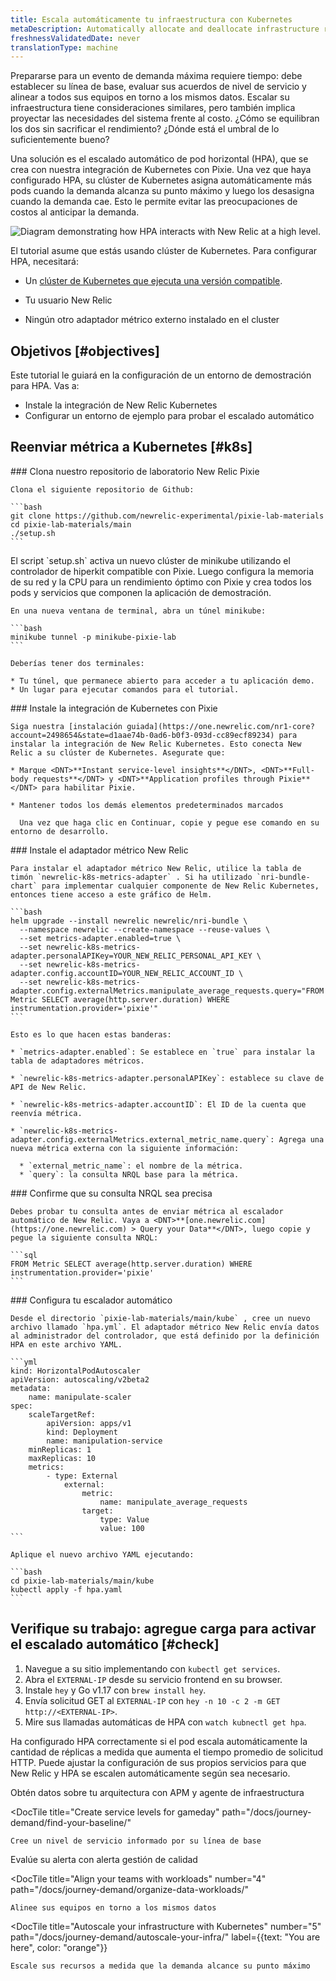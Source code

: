 ```yaml
---
title: Escala automáticamente tu infraestructura con Kubernetes
metaDescription: Automatically allocate and deallocate infrastructure resources to your pods with horizontal pod autoscaling.
freshnessValidatedDate: never
translationType: machine
---
```



Prepararse para un evento de demanda máxima requiere tiempo: debe establecer su línea de base, evaluar sus acuerdos de nivel de servicio y alinear a todos sus equipos en torno a los mismos datos. Escalar su infraestructura tiene consideraciones similares, pero también implica proyectar las necesidades del sistema frente al costo. ¿Cómo se equilibran los dos sin sacrificar el rendimiento? ¿Dónde está el umbral de lo suficientemente bueno?

Una solución es el escalado automático de pod horizontal (HPA), que se crea con nuestra integración de Kubernetes con Pixie. Una vez que haya configurado HPA, su clúster de Kubernetes asigna automáticamente más pods cuando la demanda alcanza su punto máximo y luego los desasigna cuando la demanda cae. Esto le permite evitar las preocupaciones de costos al anticipar la demanda.

<img
  title="Horizontal pod autoscaling"
  alt="Diagram demonstrating how HPA interacts with New Relic at a high level."
  src={kubernetesK8sHPA}
/>

El tutorial asume que estás usando clúster de Kubernetes. Para configurar HPA, necesitará:

* Un [clúster de Kubernetes que ejecuta una versión compatible](/docs/kubernetes-pixie/kubernetes-integration/get-started/kubernetes-integration-compatibility-requirements).

* Tu usuario New Relic

  <InlinePopover type="licenseKey"/>

* Ningún otro adaptador métrico externo instalado en el cluster

## Objetivos [#objectives]

Este tutorial le guiará en la configuración de un entorno de demostración para HPA. Vas a:

* Instale la integración de New Relic Kubernetes
* Configurar un entorno de ejemplo para probar el escalado automático

## Reenviar métrica a Kubernetes [#k8s]

<Steps>
  <Step>
    ### Clona nuestro repositorio de laboratorio New Relic Pixie

    Clona el siguiente repositorio de Github:

    ```bash
    git clone https://github.com/newrelic-experimental/pixie-lab-materials
    ​​cd pixie-lab-materials/main
    ./setup.sh
    ```
  </Step>

  <Step>
    El script `setup.sh` activa un nuevo clúster de minikube utilizando el controlador de hiperkit compatible con Pixie. Luego configura la memoria de su red y la CPU para un rendimiento óptimo con Pixie y crea todos los pods y servicios que componen la aplicación de demostración.

    En una nueva ventana de terminal, abra un túnel minikube:

    ```bash
    minikube tunnel -p minikube-pixie-lab
    ```

    Deberías tener dos terminales:

    * Tu túnel, que permanece abierto para acceder a tu aplicación demo.
    * Un lugar para ejecutar comandos para el tutorial.
  </Step>

  <Step>
    ### Instale la integración de Kubernetes con Pixie

    Siga nuestra [instalación guiada](https://one.newrelic.com/nr1-core?account=2498654&state=d1aae74b-0ad6-b0f3-093d-cc89ecf89234) para instalar la integración de New Relic Kubernetes. Esto conecta New Relic a su clúster de Kubernetes. Asegurate que:

    * Marque <DNT>**Instant service-level insights**</DNT>, <DNT>**Full-body requests**</DNT> y <DNT>**Application profiles through Pixie**</DNT> para habilitar Pixie.

    * Mantener todos los demás elementos predeterminados marcados

      Una vez que haga clic en Continuar, copie y pegue ese comando en su entorno de desarrollo.
  </Step>

  <Step>
    ### Instale el adaptador métrico New Relic

    Para instalar el adaptador métrico New Relic, utilice la tabla de timón `newrelic-k8s-metrics-adapter` . Si ha utilizado `nri-bundle-chart` para implementar cualquier componente de New Relic Kubernetes, entonces tiene acceso a este gráfico de Helm.

    ```bash
    helm upgrade --install newrelic newrelic/nri-bundle \
      --namespace newrelic --create-namespace --reuse-values \
      --set metrics-adapter.enabled=true \
      --set newrelic-k8s-metrics-adapter.personalAPIKey=YOUR_NEW_RELIC_PERSONAL_API_KEY \
      --set newrelic-k8s-metrics-adapter.config.accountID=YOUR_NEW_RELIC_ACCOUNT_ID \
      --set newrelic-k8s-metrics-adapter.config.externalMetrics.manipulate_average_requests.query="FROM Metric SELECT average(http.server.duration) WHERE instrumentation.provider='pixie'"
    ```

    Esto es lo que hacen estas banderas:

    * `metrics-adapter.enabled`: Se establece en `true` para instalar la tabla de adaptadores métricos.

    * `newrelic-k8s-metrics-adapter.personalAPIKey`: establece su clave de API de New Relic.

    * `newrelic-k8s-metrics-adapter.accountID`: El ID de la cuenta que reenvía métrica.

    * `newrelic-k8s-metrics-adapter.config.externalMetrics.external_metric_name.query`: Agrega una nueva métrica externa con la siguiente información:

      * `external_metric_name`: el nombre de la métrica.
      * `query`: la consulta NRQL base para la métrica.
  </Step>

  <Step>
    ### Confirme que su consulta NRQL sea precisa

    Debes probar tu consulta antes de enviar métrica al escalador automático de New Relic. Vaya a <DNT>**[one.newrelic.com](https://one.newrelic.com) > Query your Data**</DNT>, luego copie y pegue la siguiente consulta NRQL:

    ```sql
    FROM Metric SELECT average(http.server.duration) WHERE instrumentation.provider='pixie'
    ```
  </Step>

  <Step>
    ### Configura tu escalador automático

    Desde el directorio `pixie-lab-materials/main/kube` , cree un nuevo archivo llamado `hpa.yml`. El adaptador métrico New Relic envía datos al administrador del controlador, que está definido por la definición HPA en este archivo YAML.

    ```yml
    kind: HorizontalPodAutoscaler
    apiVersion: autoscaling/v2beta2
    metadata:
        name: manipulate-scaler
    spec:
        scaleTargetRef:
            apiVersion: apps/v1
            kind: Deployment
            name: manipulation-service
        minReplicas: 1
        maxReplicas: 10
        metrics:
            - type: External
                external:
                    metric:
                        name: manipulate_average_requests
                    target:
                        type: Value
                        value: 100
    ```

    Aplique el nuevo archivo YAML ejecutando:

    ```bash
    cd pixie-lab-materials/main/kube
    kubectl apply -f hpa.yaml
    ```
  </Step>
</Steps>

## Verifique su trabajo: agregue carga para activar el escalado automático [#check]

1. Navegue a su sitio implementando con `kubectl get services`.
2. Abra el `EXTERNAL-IP` desde su servicio frontend en su browser.
3. Instale `hey` y Go v1.17 con `brew install hey`.
4. Envía solicitud GET al `EXTERNAL-IP` con `hey -n 10 -c 2 -m GET http://<EXTERNAL-IP>`.
5. Mire sus llamadas automáticas de HPA con `watch kubnectl get hpa`.

Ha configurado HPA correctamente si el pod escala automáticamente la cantidad de réplicas a medida que aumenta el tiempo promedio de solicitud HTTP. Puede ajustar la configuración de sus propios servicios para que New Relic y HPA se escalen automáticamente según sea necesario.

<DocTiles numbered>
  <DocTile
    title="Get started"
    path="/docs/journey-demand/get-started"
  >
    Obtén datos sobre tu arquitectura con APM y agente de infraestructura
  </DocTile>

  <DocTile
    title="Create service levels for gameday"
    path="/docs/journey-demand/find-your-baseline/"
  >
    Cree un nivel de servicio informado por su línea de base
  </DocTile>
</DocTiles>

<DocTiles>
  <DocTile
    title="Reduce noise with quality alerts"
    number="3"
    path="/docs/journey-demand/create-quality-alerts/"
  >
    Evalúe su alerta con alerta gestión de calidad
  </DocTile>

  <DocTile
    title="Align your teams with workloads"
    number="4"
    path="/docs/journey-demand/organize-data-workloads/"
  >
    Alinee sus equipos en torno a los mismos datos
  </DocTile>

  <DocTile
    title="Autoscale your infrastructure with Kubernetes"
    number="5"
    path="/docs/journey-demand/autoscale-your-infra/"
    label={{text: "You are here", color: "orange"}}
  >
    Escale sus recursos a medida que la demanda alcance su punto máximo
  </DocTile>
</DocTiles>